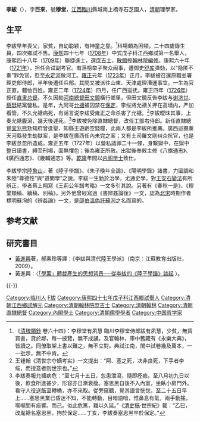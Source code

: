 '''李紱'''（{{bd|1673年||1750年|catIdx=L}}），字'''巨來'''，號'''穆堂'''，[[江西|江西]][[臨川|臨川]]縣城南上橋寺石芝園人，[[清朝|清朝]]理學家。

==生平==
李紱早年喪父，家貧，自幼聪颖，有神童之譽。<ref>《[[清稗類鈔|清稗類鈔]]·卷六十四》：李穆堂有夙慧 臨川李穆堂侍郎紱有夙慧，少貧，無貲買書，貸於鄰，每一披覽，無不成誦。及官翰林，庫中舊藏有《永樂大典》，皆讀之。同僚取架上書以難之，無不立對。典試江南，闈中試卷幾及萬本，一一批示，無不中肯。</ref>科場頗為困頓，二十四歲錄生員，四次鄉試不售。[[康熙|康熙]]四十七年（[[1708年|1708年]]）中式戊子科江西鄉試第一名舉人，康熙四十八年（[[1709年|1709年]]）聯捷進士，選[[庶吉士|庶吉士]]，[[散館|散館]]授[[翰林院|翰林院]][[編修|編修]]。康熙六十年（[[1721年|1721年]]），担任会试副考官。有落榜举子聚众闹事，遭御史[[舒库|舒库]]弹劾，以“隐匿不奏”罪免官，贬至[[永定河|永定河]]做河工。[[雍正|雍正]]元年（[[1723年|1723年]]）正月，李紱被召還原職並署理吏部侍郎，半年後遷任兵部。其間又被派往山東、天津處理漕運事宜。一生為官正直，體恤百姓。雍正二年（[[1724年|1724年]]）四月，任广西巡抚。雍正四年（[[1726年|1726年]]）授任[[直隶总督|直隶总督]]。不久因劾[[河南總督|河南總督]][[田文鏡|田文鏡]]橫行鄉里，但田文鏡反告李紱与[[谢济世|谢济世]]、[[蔡珽|蔡珽]]結黨營私。是年，九阿哥[[允禟|允禟]]被囚禁在[[保定|保定]]，李绂將允禟关押在高墙内，严加看管。不久允禟病死，有谣言说李绂受雍正之命杀害了允禟。<ref>王锺翰《清世宗夺嫡考实》一文提出：“阿、塞之死，决非良死，下手者李绂，而授意者则世宗也。”</ref>李紱曖昧其事，上奏允禟腹瀉，幾天後遽死。<ref>李紱奏報允禟病危：“至七月十五日，忽患泄瀉，隨即痊癒。至八月初九日以後，飲食所進甚少，形容亦日漸衰瘦。塞思黑自後不入內室，坐臥小房門外。看守人役送飯至轉桶，亦不來取。從旁窺聽，覺其語言恍惚，至二十五日早上……塞思黑業已昏迷不知，不能轉動，目暗語喑，惟鼻息有氣，兩手動搖，喉嚨間有痰響。而己。似此危篤，難以久延。”《[[清史稿|清史稿]]·世宗紀》載：“乙巳，改胤禟名塞思黑，拘於保定……丁亥，李紱奏塞思黑卒於保定。”</ref>李紱被免除直隸總督，改任工部右侍郎。新任直隸總督[[宜兆熊|宜兆熊]]劾知府曾逢聖、知縣王遊虧空錢糧，此兩人都是李紱所推薦。廣西巡撫奏天河縣發生劫獄案，是李紱在廣西任內未完之案；又有土司羅文剛纠众抗官，也是李紱怠忽所造成。雍正五年（1727年）以營私議罪二十一條，身繫獄中，在獄中整日讀書，縛至刑場，面無懼色；後為雍正所赦。出獄後奉敕主修《八旗通志》、《廣西通志》、《畿輔通志》等。[[乾隆|乾隆]]年間以[[内阁学士|内阁学士]]致仕。

李紱學宗[[陸象山|陸象山]]，著《陸子學譜》、《朱子晚年全論》、《陽明學錄》諸書，力圖調和朱陸“尊德性”與“道問學”之說。李紱一生勤於治學，尤通史學，對[[王安石變法|王安石變法]]有所辨正，學者蔡上翔寫《王荊公年譜考略》一文多引其說。另著有《春秋一是》、《穆堂類稿、續稿、別稿》。另外他曾經寫過《書辨姦論後》一文，認為[[北宋|北宋]]時期作者標明蘇洵的《辨姦論》一文，是[[邵伯溫|邵伯溫]][[假資訊來源|偽託]][[蘇洵|蘇洵]]之名而寫的。

==参考文献==
{{reflist}}

==研究書目==
*[[黃進興|黃進興]]著，郝素玲等譯：《李紱與清代陸王學派》（南京：江蘇教育出版社，2009）。
*黃進興：〈[http://ccsdb.ncl.edu.tw/ccs/image/01_002_001_01_09.pdf 「學案」體裁產生的思想背景──從李紱的《陸子學譜》談起] {{Wayback|url=http://ccsdb.ncl.edu.tw/ccs/image/01_002_001_01_09.pdf |date=20180201134007 }}〉。
{{-}}
{{康熙四十八年己丑科殿試金榜}}

{{Authority control}}

{{DEFAULTSORT:Li李}}
[[Category:临川人|Category:临川人]]
[[Category:李姓|F紱]]
[[Category:康熙四十七年戊子科江西鄉試舉人|Category:康熙四十七年戊子科江西鄉試舉人]]
[[Category:清朝江西鄉試解元|Category:清朝江西鄉試解元]]
[[Category:清朝翰林院庶吉士|Category:清朝翰林院庶吉士]]
[[Category:清朝翰林|Category:清朝翰林]]
[[Category:清朝直隸總督|Category:清朝直隸總督]]
[[Category:內閣學士|Category:內閣學士]]
[[Category:清朝儒學學者|Category:清朝儒學學者]]
[[Category:中国哲学家|Category:中国哲学家]]